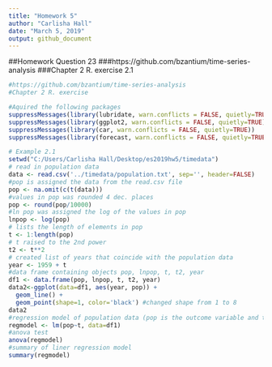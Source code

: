 ```yaml
---
title: "Homework 5"
author: "Carlisha Hall"
date: "March 5, 2019"
output: github_document
---
```


##Homework Question 23
###https://github.com/bzantium/time-series-analysis
###Chapter 2 R. exercise 2.1
```r

#https://github.com/bzantium/time-series-analysis
#Chapter 2 R. exercise

#Aquired the following packages
suppressMessages(library(lubridate, warn.conflicts = FALSE, quietly=TRUE))
suppressMessages(library(ggplot2, warn.conflicts = FALSE, quietly=TRUE))
suppressMessages(library(car, warn.conflicts = FALSE, quietly=TRUE))
suppressMessages(library(forecast, warn.conflicts = FALSE, quietly=TRUE))

# Example 2.1
setwd("C:/Users/Carlisha Hall/Desktop/es2019hw5/timedata")
# read in population data 
data <- read.csv('../timedata/population.txt', sep='', header=FALSE) 
#pop is assigned the data from the read.csv file
pop <- na.omit(c(t(data)))
#values in pop was rounded 4 dec. places 
pop <- round(pop/10000)
#ln pop was assigned the log of the values in pop
lnpop <- log(pop)
# lists the length of elements in pop 
t <- 1:length(pop)
# t raised to the 2nd power
t2 <- t**2
# created list of years that coincide with the population data
year <- 1959 + t
#data frame containing objects pop, lnpop, t, t2, year
df1 <- data.frame(pop, lnpop, t, t2, year)
data2<-ggplot(data=df1, aes(year, pop)) + 
  geom_line() + 
  geom_point(shape=1, color='black') #changed shape from 1 to 8
data2
#regression model of population data (pop is the outcome variable and t is the independent, variable) 
regmodel <- lm(pop~t, data=df1) 
#anova test
anova(regmodel)
#summary of liner regression model 
summary(regmodel)
```

